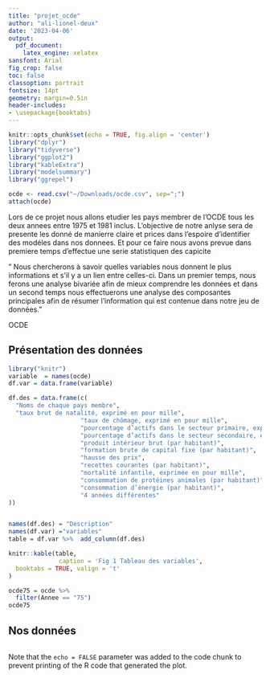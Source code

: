 ```yaml
---
title: "projet_ocde"
author: "ali-lionel-deux"
date: '2023-04-06'
output: 
  pdf_document:
    latex_engine: xelatex
sansfont: Arial
fig_crop: false
toc: false
classoption: portrait
fontsize: 14pt
geometry: margin=0.5in
header-includes:
- \usepackage{booktabs}
---
```


```r
knitr::opts_chunk$set(echo = TRUE, fig.align = 'center')
library("dplyr")
library("tidyverse")
library("ggplot2")
library("kableExtra")
library("modelsummary")
library("ggrepel")
```

```r
ocde <- read.csv("~/Downloads/ocde.csv", sep=";")
attach(ocde)

```

Lors de ce projet nous allons etudier les pays membrer de l'OCDE  tous les deux annees entre 1975 et 1981 inclus.
L'objective de notre anlyse sera de presente les donné de manierre claire et prices dans l'espoire d'identifier des modéles dans nos donnees. Et pour ce faire nous avons prevue dans premiere temps d'effectue une serie statistiquen des capicite  

" Nous chercherons à savoir quelles variables nous donnent le plus informations et s’il y a un lien entre celles-ci. Dans un premier temps, nous ferons une analyse bivariée afin de mieux comprendre les données et dans un second temps nous effectuerons une analyse des composantes principales afin de résumer l’information qui est contenue dans notre jeu de données."

<div align="center"> OCDE  </div> 
## Présentation des données
```r
library("knitr")
variable  = names(ocde)
df.var = data.frame(variable)  

df.des = data.frame(c(
  "Noms de chaque pays membre",
  "taux brut de natalité, exprimé en pour mille",
                    "taux de chômage, exprimé en pour mille",
                    "pourcentage d’actifs dans le secteur primaire, exprimé en pour mille",
                    "pourcentage d’actifs dans le secteur secondaire, exprimé en pour mille",
                    "produit intérieur brut (par habitant)",
                    "formation brute de capital fixe (par habitant)",
                    "hausse des prix",
                    "recettes courantes (par habitant)",
                    "mortalité infantile, exprimée en pour mille",
                    "consommation de protéines animales (par habitant)",
                    "consommation d’énergie (par habitant)",
                    "4 années différentes"
))


names(df.des) = "Description"
names(df.var) ="variables"
table = df.var %>%  add_column(df.des)

knitr::kable(table,
              caption = 'Fig 1 Tableau des variables',
  booktabs = TRUE, valign = 't'
) 

ocde75 = ocde %>% 
  filter(Annee == "75")
ocde75

```


## Nos données 


```r

```

Note that the `echo = FALSE` parameter was added to the code chunk to prevent printing of the R code that generated the plot.
